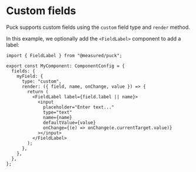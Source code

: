 # Custom fields

Puck supports custom fields using the `custom` field type and `render` method.

In this example, we optionally add the `<FieldLabel>` component to add a label:

```tsx
import { FieldLabel } from "@measured/puck";

export const MyComponent: ComponentConfig = {
  fields: {
    myField: {
      type: "custom",
      render: ({ field, name, onChange, value }) => {
        return (
          <FieldLabel label={field.label || name}>
            <input
              placeholder="Enter text..."
              type="text"
              name={name}
              defaultValue={value}
              onChange={(e) => onChange(e.currentTarget.value)}
            ></input>
          </FieldLabel>
        );
      },
    },
  },
};
```
